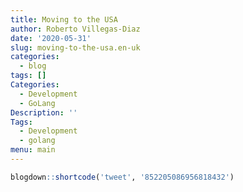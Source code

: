 ```yaml
---
title: Moving to the USA
author: Roberto Villegas-Diaz
date: '2020-05-31'
slug: moving-to-the-usa.en-uk
categories:
  - blog
tags: []
Categories:
  - Development
  - GoLang
Description: ''
Tags:
  - Development
  - golang
menu: main
---
```


```r
blogdown::shortcode('tweet', '852205086956818432')
```